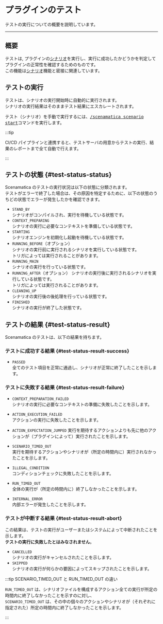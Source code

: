 
# プラグインのテスト

テストの実行についての概要を説明しています。

---

## 概要

テストは, プラグインの[シナリオ](scenario)を実行し、実行に成功したかどうかを判定してプラグインの正常性を確認するためのものです。  
この機能は[シナリオ](scenario)機能と密接に関連しています。

## テストの実行

テストは、シナリオの実行開始時に自動的に実行されます。  
シナリオの実行結果はそのままテスト結果にエスカレートされます。

テスト（シナリオ）を手動で実行するには、[<kbd>/scenamatica scenario start</kbd>](/docs/use/commands/scenario/#start)コマンドを実行します。

:::tip

CI/CD パイプラインと連携すると、テストサーバの用意からテストの実行、結果のレポートまで全て自動で行えます。

<BelowDocument docId="use/ci-cd"
               label="CI/CD パイプラインとの連携"
/>

:::

## テストの状態 {#test-status-status}

Scenamatica のテストの実行状況は以下の状態に分類されます。  
テストがエラーで終了した場合は、その原因を特定するために、以下の状態のうちどの状態でエラーが発生したかを確認できます。

+ `STAND_BY`  
シナリオがコンパイルされ、実行を待機している状態です。
+ `CONTEXT_PREPARING`  
シナリオの実行に必要なコンテキストを準備している状態です。
+ `STARTING`  
シナリオエンジンを初期化し起動を待機している状態です。
+ `RUNNING_BEFORE`（オプション）  
シナリオの実行前に実行されるシナリオを実行している状態です。  
トリガによっては実行されることがあります。
+ `RUNNING_MAIN`  
シナリオの実行を行っている状態です。
+ `RUNNING_AFTER`（オプション）
シナリオの実行後に実行されるシナリオを実行している状態です。  
トリガによっては実行されることがあります。
+ `CLEANING_UP`  
シナリオの実行後の後処理を行っている状態です。
+ `FINISHED`  
シナリオの実行が終了した状態です。


## テストの結果 {#test-status-result}

Scenamatica のテストは、以下の結果を持ちます。

### テストに成功する結果 {#test-status-result-success}

+ `PASSED`  
全てのテスト項目を正常に通過し、シナリオが正常に終了したことを示します。

### テストに失敗する結果 {#test-status-result-failure}

+ `CONTEXT_PREPARATION_FAILED`  
シナリオの実行に必要なコンテキストの準備に失敗したことを示します。
+ `ACTION_EXECUTION_FAILED`  
アクションの実行に失敗したことを示します。
+ `ACTION_EXPECTATION_JUMPED`
実行を期待するアクションよりも先に他のアクションが（プラグインによって）実行されたことを示します。
+ `SCENARIO_TIMED_OUT`  
実行を期待するアクションやシナリオが（所定の時間内に）実行されなかったことを示します。
+ `ILLEGAL_CONDITION`  
コンディションチェックに失敗したことを示します。

+ `RUN_TIMED_OUT`  
全体の実行が（所定の時間内に）終了しなかったことを示します。
+ `INTERNAL_ERROR`  
内部エラーが発生したことを示します。

### テストが中断する結果 {#test-status-result-abort}

この結果は、テストの実行がユーザーまたはシステムによって中断されたことを示します。  
**テストの実行に失敗したとはみなされません**。

+ `CANCELLED`  
シナリオの実行がキャンセルされたことを示します。
+ `SKIPPED`  
シナリオの実行が何らかの要因によってスキップされたことを示します。

:::tip SCENARIO_TIMED_OUT と RUN_TIMED_OUT の違い

`RUN_TIMED_OUT` は、シナリオファイルを構成するアクション全ての実行が所定の時間内に終了しなかったことを示すのに対し、  
`SCENARIO_TIMED_OUT` は、その中の個々のアクションやシナリオが（それぞれに指定された）所定の時間内に終了しなかったことを示します。

:::
